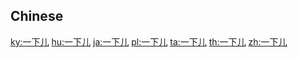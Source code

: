 {{also|一下兒}}
==Chinese==
{{zh-see|一下兒}}

[[ky:一下儿]]
[[hu:一下儿]]
[[ja:一下儿]]
[[pl:一下儿]]
[[ta:一下儿]]
[[th:一下儿]]
[[zh:一下儿]]